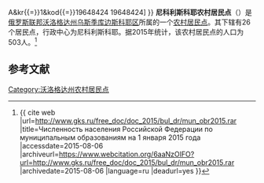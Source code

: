 {{Infobox Settlement
| official_name = 尼科利斯科耶农村居民点
| native_name = Никольское сельское поселение
| settlement_type = [[农村居民点|农村居民点]]
| subdivision_type = [[国家|国家]]
| subdivision_type1 = [[州_(俄罗斯)|州]]
| subdivision_type2 = [[区_(苏联)|区]]
| subdivision_name = {{RUS}}
| subdivision_name1 = [[沃洛格达州|沃洛格达州]]
| subdivision_name2 = [[乌斯季库边斯科耶区|乌斯季库边斯科耶区]]
| seat_type = 行政中心
| seat = 尼科利斯科耶
| population_as_of=2015
| population_footnotes = <ref name=stat />
| population_total = 503
| coordinates_display = inline,title
| latd =  | latm =  | lats =  | latNS = N
| longd =  | longm =  | longs =  | longEW = E
| timezone = [[莫斯科时间|MSK]]
| utc_offset = +3
| blank_name = [[俄罗斯市政土地区划代码|OKTMO编码]]
| blank_info = [http://classif.spb.ru/classificators/view/tma.php?st{{=}}A&kr{{=}}1&kod{{=}}19648424 19648424]
}}
'''尼科利斯科耶农村居民点'''（{{lang-ru|Никольское сельское поселение}}）是[[俄罗斯联邦|俄罗斯联邦]][[沃洛格达州|沃洛格达州]][[乌斯季库边斯科耶区|乌斯季库边斯科耶区]]所属的一个[[农村居民点|农村居民点]]。其下辖有26个居民点，行政中心为尼科利斯科耶。据2015年统计，该农村居民点的人口为503人。<ref name=stat>{{ cite web |url=http://www.gks.ru/free_doc/doc_2015/bul_dr/mun_obr2015.rar |title=Численность населения Российской Федерации по муниципальным образованиям на 1 января 2015 года |accessdate=2015-08-06 |archiveurl=https://www.webcitation.org/6aaNzOlFO?url=http://www.gks.ru/free_doc/doc_2015/bul_dr/mun_obr2015.rar |archivedate=2015-08-06 |language=ru |deadurl=yes }}</ref>

== 参考文献 ==
{{reflist}}

{{Russia-stub}}

[[Category:沃洛格达州农村居民点|Category:沃洛格达州农村居民点]]